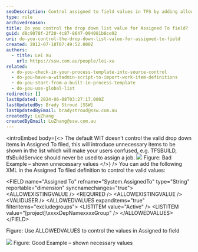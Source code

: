 ```yaml
---
seoDescription: Control assigned to field values in TFS by adding allowedvalues and valid user options in XML definition.
type: rule
archivedreason:
title: Do you control the drop down list value for Assigned To field?
guid: d8c9078f-2f20-4c87-8647-094081b8ce92
uri: do-you-control-the-drop-down-list-value-for-assigned-to-field
created: 2012-07-18T07:49:52.000Z
authors:
  - title: Lei Xu
    url: https://ssw.com.au/people/lei-xu
related:
  - do-you-check-in-your-process-template-into-source-control
  - do-you-have-a-witadmin-script-to-import-work-item-definitions
  - do-you-start-from-a-built-in-process-template
  - do-you-use-global-list
redirects: []
lastUpdated: 2024-06-08T03:27:17.000Z
lastUpdatedBy: Brady Stroud [SSW]
lastUpdatedByEmail: bradystroud@ssw.com.au
createdBy: LuZhang
createdByEmail: LuZhang@ssw.com.au
---
```


<introEmbed
  body={<>
The default WIT doesn’t control the valid drop down items in Assigned To filed, this will introduce unnecessary items to be shown in the list which will make your users confused, e.g. TFSBUILD, tfsBuildService should never be used to assign a job.
![](/uploads/rules/do-you-control-the-drop-down-list-value-for-assigned-to-field/UnnecessaryValue.png)
Figure: Bad Example – shown unnecessary values
  </>}
/>
You can add the following XML in the Assigned To filed definition to control the valid values:

&lt;FIELD name="Assigned To" refname="System.AssignedTo" type="String" reportable="dimension" syncnamechanges="true"&gt;
&lt;ALLOWEXISTINGVALUE /&gt;
&lt;REQUIRED /&gt;
&lt;ALLOWEXISTINGVALUE /&gt;
&lt;VALIDUSER /&gt;
&lt;ALLOWEDVALUES expanditems="true" filteritems="excludegroups"&gt;
&lt;LISTITEM value="Active" /&gt;
&lt;LISTITEM value="[project]\xxxxDepNamexxxxGroup" /&gt;
&lt;/ALLOWEDVALUES&gt;
&lt;/FIELD&gt;

Figure: Use ALLOWEDVALUES to control the values in Assigned to field

![](/uploads/rules/do-you-control-the-drop-down-list-value-for-assigned-to-field/ShowNecessaryUser.png)
Figure: Good Example – shown necessary values
